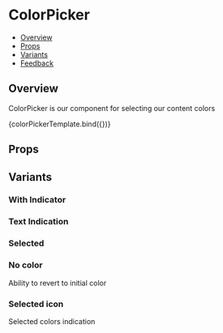 
<Meta title="Pickers/ColorPicker" component={ColorPicker} />

<!--- Component template -->


<!--- Component documentation -->

# ColorPicker

- [Overview](#overview)
- [Props](#props)
- [Variants](#variants)
- [Feedback](#feedback)

## Overview

ColorPicker is our component for selecting our content colors

<Canvas>
  <Story name="Overview">{colorPickerTemplate.bind({})}</Story>
</Canvas>

## Props

<ArgsTable of={ColorPicker} />

## Variants

### With Indicator

<Canvas>
  <Story name="With Indicator">
    <ColorPicker ColorIndicatorIcon={TextColorIndicator} />
  </Story>
</Canvas>

### Text Indication

<Canvas>
  <Story name="Text Indication">
    <ColorPicker ColorIndicatorIcon={TextColorIndicator} shouldRenderIndicatorWithoutBackground value="peach" />
  </Story>
</Canvas>

### Selected

<Canvas>
  <Story name="Selected">
    <ColorPicker ColorIndicatorIcon={TextColorIndicator} colorStyle={ColorPicker.COLOR_STYLES.SELECTED} />
  </Story>
</Canvas>

### No color

Ability to revert to initial color

<Canvas>
  <Story name="No color">
    <ColorPicker noColorText="Clear color" />
  </Story>
</Canvas>

### Selected icon

Selected colors indication

<Canvas>
  <Story name="Selected icon">
    <ColorPicker isMultiselect SelectedIndicatorIcon={Check} value="peach" />
  </Story>
</Canvas>
